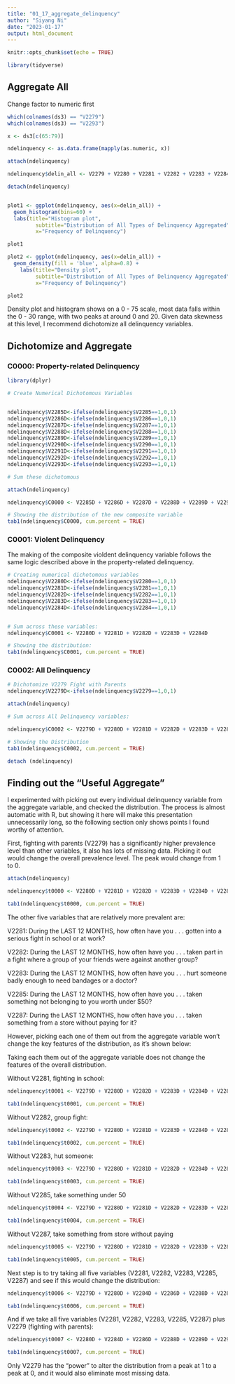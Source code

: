 ```yaml
---
title: "01_17_aggregate_delinquency"
author: "Siyang Ni"
date: "2023-01-17"
output: html_document
---
```


```r
knitr::opts_chunk$set(echo = TRUE)

library(tidyverse)
```

## Aggregate All 

Change factor to numeric first
```r

which(colnames(ds3) == "V2279") 
which(colnames(ds3) == "V2293")

x <- ds3[c(65:79)]

ndelinquency <- as.data.frame(mapply(as.numeric, x))

```



```r

attach(ndelinquency)

ndelinquency$delin_all <- V2279 + V2280 + V2281 + V2282 + V2283 + V2284 + V2285 + V2286 + V2287 + V2288 + V2289 + V2290 + V2291 + V2292 + V2293

detach(ndelinquency)


plot1 <- ggplot(ndelinquency, aes(x=delin_all)) + 
  geom_histogram(bins=60) + 
  labs(title="Histogram plot", 
         subtitle="Distribution of All Types of Delinquency Aggregated",
         x="Frequency of Delinquency")

plot1

plot2 <- ggplot(ndelinquency, aes(x=delin_all)) + 
  geom_density(fill = 'blue', alpha=0.8) + 
    labs(title="Density plot", 
         subtitle="Distribution of All Types of Delinquency Aggregated",
         x="Frequency of Delinquency")

plot2
```

Density plot and histogram shows on a 0 - 75 scale, most data falls within the 0 - 30 range, with two peaks at around 0 and 20. Given data skewness at this level, I recommend dichotomize all delinquency variables.

## Dichotomize and Aggregate

### C0000: Property-related Delinquency


```r
library(dplyr)

# Create Numerical Dichotomous Variables


ndelinquency$V2285D<-ifelse(ndelinquency$V2285==1,0,1)
ndelinquency$V2286D<-ifelse(ndelinquency$V2286==1,0,1)
ndelinquency$V2287D<-ifelse(ndelinquency$V2287==1,0,1)
ndelinquency$V2288D<-ifelse(ndelinquency$V2288==1,0,1)
ndelinquency$V2289D<-ifelse(ndelinquency$V2289==1,0,1)
ndelinquency$V2290D<-ifelse(ndelinquency$V2290==1,0,1)
ndelinquency$V2291D<-ifelse(ndelinquency$V2291==1,0,1)
ndelinquency$V2292D<-ifelse(ndelinquency$V2292==1,0,1)
ndelinquency$V2293D<-ifelse(ndelinquency$V2293==1,0,1)

# Sum these dichotomous

attach(ndelinquency)

ndelinquency$C0000 <- V2285D + V2286D + V2287D + V2288D + V2289D + V2290D + V2291D + V2292D + V2293D

# Showing the distribution of the new composite variable
tab1(ndelinquency$C0000, cum.percent = TRUE)
```


### C0001: Violent Delinquency
The making of the composite violdent delinquency variable follows the same logic described above in the property-related delinquency. 

```r
# Creating numerical dichotomous variables 
ndelinquency$V2280D<-ifelse(ndelinquency$V2280==1,0,1)
ndelinquency$V2281D<-ifelse(ndelinquency$V2281==1,0,1)
ndelinquency$V2282D<-ifelse(ndelinquency$V2282==1,0,1)
ndelinquency$V2283D<-ifelse(ndelinquency$V2283==1,0,1)
ndelinquency$V2284D<-ifelse(ndelinquency$V2284==1,0,1)


# Sum across these variables:
ndelinquency$C0001 <- V2280D + V2281D + V2282D + V2283D + V2284D

# Showing the distribution:
tab1(ndelinquency$C0001, cum.percent = TRUE)
```

### C0002: All Delinquency

```r
# Dichotomize V2279 Fight with Parents
ndelinquency$V2279D<-ifelse(ndelinquency$V2279==1,0,1)

attach(ndelinquency)

# Sum across All Delinquency variables:

ndelinquency$C0002 <- V2279D + V2280D + V2281D + V2282D + V2283D + V2284D + V2285D + V2286D + V2287D + V2288D + V2289D + V2290D + V2291D + V2292D + V2293D

# Showing the Distribution
tab1(ndelinquency$C0002, cum.percent = TRUE)

detach (ndelinquency)
```

## Finding out the "Useful Aggregate"

I experimented with picking out every individual delinquency variable from the aggregate variable, and checked the distribution. The process is almost automatic with R, but showing it here will make this presentation unnecessarily long, so the following section only shows points I found worthy of attention.

First, fighting with parents (V2279) has a significantly higher prevalence level than other variables, it also has lots of missing data. Picking it out would change the overall prevalence level. The peak would change from 1 to 0. 
```r
attach(ndelinquency)

ndelinquency$t0000 <- V2280D + V2281D + V2282D + V2283D + V2284D + V2285D + V2286D + V2287D + V2288D + V2289D + V2290D + V2291D + V2292D + V2293D

tab1(ndelinquency$t0000, cum.percent = TRUE)
```

The other five variables that are relatively more prevalent are:

V2281: During the LAST 12 MONTHS, how often have you . . . gotten into a serious fight in school or at work?

V2282: During the LAST 12 MONTHS, how often have you . . . taken part in a fight where a group of your friends were against another group?

V2283: During the LAST 12 MONTHS, how often have you . . . hurt someone badly enough to need bandages or a doctor?

V2285: During the LAST 12 MONTHS, how often have you . . . taken something not belonging to you worth under $50?

V2287: During the LAST 12 MONTHS, how often have you . . . taken something from a store without paying for it?

However, picking each one of them out from the aggregate variable won't change the key features of the distribution, as it's shown below:  

Taking each them out of the aggregate variable does not change the features of the overall distribution. 

Without V2281, fighting in school:

```r
ndelinquency$t0001 <- V2279D + V2280D + V2282D + V2283D + V2284D + V2285D + V2286D + V2287D + V2288D + V2289D + V2290D + V2291D + V2292D + V2293D

tab1(ndelinquency$t0001, cum.percent = TRUE)
```

Without V2282, group fight:

```r
ndelinquency$t0002 <- V2279D + V2280D + V2281D + V2283D + V2284D + V2285D + V2286D + V2287D + V2288D + V2289D + V2290D + V2291D + V2292D + V2293D

tab1(ndelinquency$t0002, cum.percent = TRUE)
```

Without V2283, hut someone:

```r
ndelinquency$t0003 <- V2279D + V2280D + V2281D + V2282D + V2284D + V2285D + V2286D + V2287D + V2288D + V2289D + V2290D + V2291D + V2292D + V2293D

tab1(ndelinquency$t0003, cum.percent = TRUE)
```

Without V2285, take something under 50

```r
ndelinquency$t0004 <- V2279D + V2280D + V2281D + V2282D + V2283D + V2284D + V2286D + V2287D + V2288D + V2289D + V2290D + V2291D + V2292D + V2293D

tab1(ndelinquency$t0004, cum.percent = TRUE)
```

Without V2287, take something from store without paying

```r
ndelinquency$t0005 <- V2279D + V2280D + V2281D + V2282D + V2283D + V2284D + V2285D + V2286D + V2288D + V2289D + V2290D + V2291D + V2292D + V2293D

tab1(ndelinquency$t0005, cum.percent = TRUE)
```

Next step is to try taking all five variables (V2281, V2282, V2283, V2285, V2287) and see if this would change the distribution:

```r
ndelinquency$t0006 <- V2279D + V2280D + V2284D + V2286D + V2288D + V2289D + V2290D + V2291D + V2292D + V2293D

tab1(ndelinquency$t0006, cum.percent = TRUE)
```

And if we take all five variables (V2281, V2282, V2283, V2285, V2287) plus V2279 (fighting with parents):

```r
ndelinquency$t0007 <- V2280D + V2284D + V2286D + V2288D + V2289D + V2290D + V2291D + V2292D + V2293D

tab1(ndelinquency$t0007, cum.percent = TRUE)
```

Only V2279 has the "power" to alter the distribution from a peak at 1 to a peak at 0, and it would also eliminate most missing data. 

